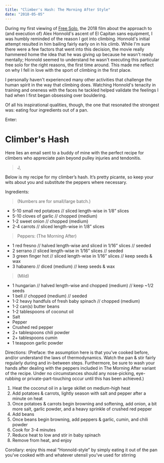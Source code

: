 ```yaml
---
title: "Climber's Hash: The Morning After Style"
date: "2018-05-05"
---
```


During my first viewing of [Free Solo](https://play.google.com/store/movies/details?id=lqvbkPjQG-U), the 2018 film about the approach to (and execution of) Alex Honnold's ascent of El Capitan sans equipment, I was humbly reminded of the reason I got into climbing. Honnold's initial attempt resulted in him bailing fairly early on in his climb. While I'm sure there were a few factors that went into this decision, the movie really hammered home the idea that he was giving up because he wasn't ready mentally; Honnold seemed to understand he wasn't executing this particular free solo for the right reasons, the first time around. This made me reflect on why I fell in love with the sport of climbing in the first place.

I personally haven't experienced many other activities that challenge the human spirit in the way that climbing does. Watching Honnold's tenacity in training and oneness with the faces he tackled helped validate the feelings I had when I first began obsessing over bouldering.

Of all his inspirational qualities, though, the one that resonated the strongest was: eating four ingredients out of a pan.

Enter:

# Climber's Hash

Here lies an email sent to a buddy of mine with the perfect recipe for climbers who appreciate pain beyond pulley injuries and tendonitis.

> J,

Below is my recipe for my climber’s hash. It’s pretty picante, so keep your wits about you and substitute the peppers where necessary.

Ingredients:
> (Numbers are for small/large batch.)
- 5-10 small red potatoes // sliced length-wise in 1/8” slices
- 5-10 cloves of garlic // chopped (medium)
- 1-2 sweet onion // chopped (medium)
- 2-4 carrots // sliced length-wise in 1/8” slices
> Peppers:
> (The Morning After)
- 1 red fresno // halved length-wise and sliced in 1/16” slices // seeded
- 2 serrano // sliced length-wise in 1/16” slices // seeded
- 3 green finger hot // sliced length-wise in 1/16” slices // keep seeds & wax
- 3 habanero // diced (medium) // keep seeds & wax
> (Mild)
- 1 hungarian // halved length-wise and chopped (medium) // keep ~1/2 seeds
- 1 bell // chopped (medium) // seeded
- 1-2 heavy handfuls of fresh baby spinach // chopped (medium)
- 1-2 can(s) butter beans
- 1-2 tablespoons of coconut oil
- Salt
- Pepper
- Crushed red pepper
- 2+ tablespoons chili powder
- 2+ tablespoons cumin
- 1 teaspoon garlic powder

Directions:
(Preface: the assumption here is that you’ve cooked before, and/or understand the laws of thermodynamics. Watch the pan & stir fairly regularly during and in-between steps. Furthermore, be sure to wash your hands after dealing with the peppers included in The Morning After variant of the recipe. Under no circumstances should any nose-picking, eye-rubbing or private-part-touching occur until this has been achieved.)
1. Heat the coconut oil in a large skillet on medium-high heat
2. Add potatoes & carrots, lightly season with salt and pepper after a minute on heat
3. Once potatoes & carrots begin browning and softening, add onion, a bit more salt, garlic powder, and a heavy sprinkle of crushed red pepper
4. Add beans
5. Once beans begin browning, add peppers & garlic, cumin, and chili powder
6. Cook for 3-4 minutes
7. Reduce heat to low and stir in baby spinach
8. Remove from heat, and enjoy

Corollary: enjoy this meal “Honnold-style” by simply eating it out of the pan you’ve cooked with and whatever utensil you’ve used for stirring
